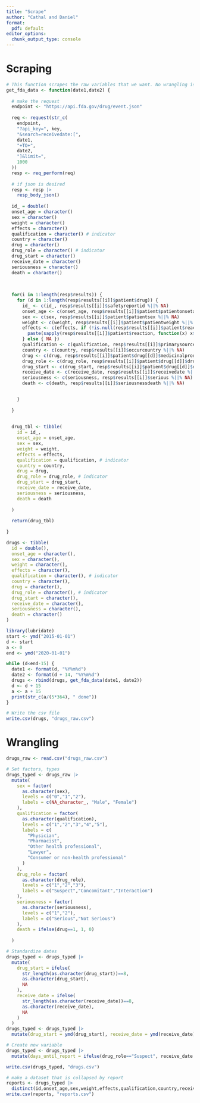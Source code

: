 ```yaml
---
title: "Scrape"
author: "Cathal and Daniel"
format:
  pdf: default
editor_options: 
  chunk_output_type: console
---
```


# Scraping

```r
# This function scrapes the raw variables that we want. No wrangling is done here
get_fda_data <- function(date1,date2) {
  
  # make the request
  endpoint <- "https://api.fda.gov/drug/event.json"
  
  req <- request(str_c(
    endpoint,  
    "?api_key=", key, 
    "&search=receivedate:[", 
    date1, 
    "+TO+", 
    date2, 
    "]&limit=",
    1000
  ))
  resp <- req_perform(req)
  
  # if json is desired
  resp <- resp |>
    resp_body_json()
  
  id_ = double()
  onset_age = character()
  sex = character()
  weight = character()
  effects = character()
  qualification = character() # indicator
  country = character()
  drug = character()
  drug_role = character() # indicator
  drug_start = character()
  receive_date = character()
  seriousness = character()
  death = character()
  
  
  
  for(i in 1:length(resp$results)) {
    for (d in 1:length(resp$results[[i]]$patient$drug)) {
      id_ <- c(id_, resp$results[[i]]$safetyreportid %||% NA)
      onset_age <- c(onset_age, resp$results[[i]]$patient$patientonsetage %||% NA)
      sex <- c(sex, resp$results[[i]]$patient$patientsex %||% NA)
      weight <- c(weight, resp$results[[i]]$patient$patientweight %||% NA)
      effects <- c(effects, if (!is.null(resp$results[[i]]$patient$reaction)) {
        paste(sapply(resp$results[[i]]$patient$reaction, function(x) x$reactionmeddrapt %||% NA), collapse = ";")
      } else { NA })
      qualification <- c(qualification, resp$results[[i]]$primarysource$qualification %||% NA)
      country <- c(country, resp$results[[i]]$occurcountry %||% NA)
      drug <- c(drug, resp$results[[i]]$patient$drug[[d]]$medicinalproduct %||% NA)
      drug_role <- c(drug_role, resp$results[[i]]$patient$drug[[d]]$drugcharacterization %||% NA)
      drug_start <- c(drug_start, resp$results[[i]]$patient$drug[[d]]$drugstartdate %||% NA)
      receive_date <- c(receive_date, resp$results[[i]]$receivedate %||% NA)
      seriousness <- c(seriousness, resp$results[[i]]$serious %||% NA)
      death <- c(death, resp$results[[i]]$seriousnessdeath %||% NA)


    }
    
  }
  
  
  drug_tbl <- tibble(
    id = id_,
    onset_age = onset_age,
    sex = sex,
    weight = weight,
    effects = effects,
    qualification = qualification, # indicator
    country = country,
    drug = drug,
    drug_role = drug_role, # indicator
    drug_start = drug_start,
    receive_date = receive_date,
    seriousness = seriousness,
    death = death
    
  )
    
  return(drug_tbl)
  
}

drugs <- tibble(
  id = double(),
  onset_age = character(),
  sex = character(),
  weight = character(),
  effects = character(),
  qualification = character(), # indicator
  country = character(),
  drug = character(),
  drug_role = character(), # indicator
  drug_start = character(),
  receive_date = character(),
  seriousness = character(),
  death = character()
)

library(lubridate)
start <- ymd("2015-01-01")
d <- start
a <- 0
end <- ymd("2020-01-01")

while (d<end-15) {
  date1 <- format(d, "%Y%m%d")
  date2 <- format(d + 14, "%Y%m%d")
  drugs <- rbind(drugs, get_fda_data(date1, date2))
  d <- d + 15
  a <- a + 15
  print(str_c(a/(5*364), " done"))
}

# Write the csv file
write.csv(drugs, "drugs_raw.csv")
```

# Wrangling

```r
drugs_raw <- read.csv("drugs_raw.csv")

# Set factors, types
drugs_typed <- drugs_raw |>
  mutate(
    sex = factor(
      as.character(sex), 
      levels = c("0","1","2"), 
      labels = c(NA_character_, "Male", "Female")
    ),
    qualification = factor(
      as.character(qualification),
      levels = c("1","2","3","4","5"),
      labels = c(
        "Physician",
        "Pharmacist",
        "Other health professional",
        "Lawyer", 
        "Consumer or non-health professional"
      )
    ),
    drug_role = factor(
      as.character(drug_role),
      levels = c("1","2","3"),
      labels = c("Suspect","Concomitant","Interaction")
    ),
    seriousness = factor(
      as.character(seriousness),
      levels = c("1","2"),
      labels = c("Serious","Not Serious")
    ),
    death = ifelse(drug==1, 1, 0)
    
  )

# Standardize dates
drugs_typed <- drugs_typed |>
  mutate(
    drug_start = ifelse(
      str_length(as.character(drug_start))==8,
      as.character(drug_start),
      NA
    ),
    receive_date = ifelse(
      str_length(as.character(receive_date))==8,
      as.character(receive_date),
      NA
    )
  )
drugs_typed <- drugs_typed |>
  mutate(drug_start = ymd(drug_start), receive_date = ymd(receive_date))

# Create new variable
drugs_typed <- drugs_typed |>
  mutate(days_until_report = ifelse(drug_role=="Suspect", receive_date - drug_start, NA))

write.csv(drugs_typed, "drugs.csv")

# make a dataset that is collapsed by report
reports <- drugs_typed |>
  distinct(id,onset_age,sex,weight,effects,qualification,country,receive_date,seriousness,death)
write.csv(reports, "reports.csv")
```

